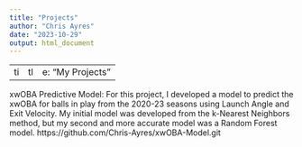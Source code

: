 ```yaml
---
title: "Projects"
author: "Chris Ayres"
date: "2023-10-29"
output: html_document
---
```

- - -
title: "My Projects"
- - -

xwOBA Predictive Model: For this project, I developed a model to predict the xwOBA for balls in play from the 2020-23 seasons using Launch Angle and Exit Velocity. My initial model was developed from the k-Nearest Neighbors method, but my second and more accurate model was a Random Forest model. 
https://github.com/Chris-Ayres/xwOBA-Model.git